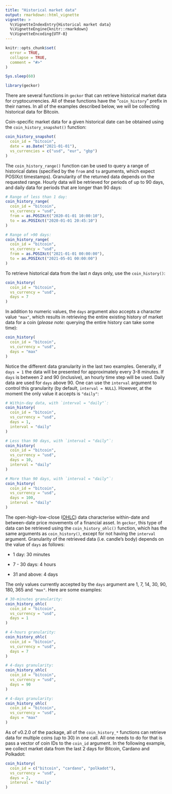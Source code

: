 ```yaml
---
title: "Historical market data"
output: rmarkdown::html_vignette
vignette: >
  %\VignetteIndexEntry{Historical market data}
  %\VignetteEngine{knitr::rmarkdown}
  %\VignetteEncoding{UTF-8}
---
```


```r
knitr::opts_chunk$set(
  error = TRUE,
  collapse = TRUE,
  comment = "#>"
)

Sys.sleep(60)
```

```r
library(geckor)
```

There are several functions in `geckor` that can retrieve historical market data for cryptocurrencies. All of these functions have the "`coin_history`" prefix in their names. In all of the examples described below, we will be collecting historical data for Bitcoin.

Coin-specific market data for a given historical date can be obtained using the `coin_history_snapshot()` function:

```r
coin_history_snapshot(
  coin_id = "bitcoin",
  date = as.Date("2021-01-01"),
  vs_currencies = c("usd", "eur", "gbp")
)
```

The `coin_history_range()` function can be used to query a range of historical dates (specified by the `from` and `to` arguments, which expect POSIXct timestamps). Granularity of the returned data depends on the requested range. Hourly data will be retrieved for periods of up to 90 days, and daily data for periods that are longer than 90 days:

```r
# Range of less than 1 day:
coin_history_range(
  coin_id = "bitcoin", 
  vs_currency = "usd",
  from = as.POSIXct("2020-01-01 10:00:10"),
  to = as.POSIXct("2020-01-01 20:45:10")
)

# Range of >90 days:
coin_history_range(
  coin_id = "bitcoin", 
  vs_currency = "usd",
  from = as.POSIXct("2021-01-01 00:00:00"),
  to = as.POSIXct("2021-05-01 00:00:00")
)
```

To retrieve historical data from the last *n* days only, use the `coin_history()`:

```r
coin_history(
  coin_id = "bitcoin",
  vs_currency = "usd",
  days = 7
)
```

In addition to numeric values, the `days` argument also accepts a character value `"max"`, which results in retrieving the entire existing history of market data for a coin (*please note:* querying the entire history can take some time):

```r
coin_history(
  coin_id = "bitcoin",
  vs_currency = "usd",
  days = "max"
)
```

Notice the different data granularity in the last two examples. Generally, if `days = 1` the data will be presented for approximately every 3-8 minutes. If `days` is between 2 and 90 (inclusive), an hourly time step will be used. Daily data are used for `days` above 90. One can use the `interval` argument to control this granularity (by default, `interval = NULL`). However, at the moment the only value it accepts is `"daily"`:

```r
# Within-day data, with `interval = "daily"`:
coin_history(
  coin_id = "bitcoin",
  vs_currency = "usd",
  days = 1, 
  interval = "daily"
)

# Less than 90 days, with `interval = "daily"`:
coin_history(
  coin_id = "bitcoin",
  vs_currency = "usd",
  days = 10, 
  interval = "daily"
)

# More than 90 days, with `interval = "daily"`:
coin_history(
  coin_id = "bitcoin",
  vs_currency = "usd",
  days = 100, 
  interval = "daily"
)
```

The open-high-low-close ([OHLC](https://en.wikipedia.org/wiki/Open-high-low-close_chart)) data characterise within-date and between-date price movements of a financial asset. In `geckor`, this type of data can be retrieved using the `coin_history_ohlc()` function, which has the same arguments as `coin_history()`, except for not having the `interval` argument. Granularity of the retrieved data (i.e. candle's body) depends on the value of `days` as follows:

-   1 day: 30 minutes

-   7 - 30 days: 4 hours

-   31 and above: 4 days

The only values currently accepted by the `days` argument are 1, 7, 14, 30, 90, 180, 365 and `"max"`. Here are some examples:

```r
# 30-minutes granularity:
coin_history_ohlc(
  coin_id = "bitcoin", 
  vs_currency = "usd",
  days = 1
)

# 4-hours granularity:
coin_history_ohlc(
  coin_id = "bitcoin", 
  vs_currency = "usd",
  days = 7
)

# 4-days granularity:
coin_history_ohlc(
  coin_id = "bitcoin", 
  vs_currency = "usd",
  days = 90
)

# 4-days granularity:
coin_history_ohlc(
  coin_id = "bitcoin", 
  vs_currency = "usd",
  days = "max"
)
```

As of v0.2.0 of the package, all of the `coin_history_*` functions can retrieve data for multiple coins (up to 30) in one call. All one needs to do for that is pass a vector of coin IDs to the `coin_id` argument. In the following example, we collect market data from the last 2 days for Bitcoin, Cardano and Polkadot:

```r
coin_history(
  coin_id = c("bitcoin", "cardano", "polkadot"),
  vs_currency = "usd",
  days = 2, 
  interval = "daily"
)
```
